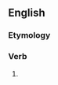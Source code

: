 ==English==

===Etymology===
{{suffix|afflict|eth}}

===Verb===
{{en-verb form}}

# {{en-archaic third-person singular of|afflict}}